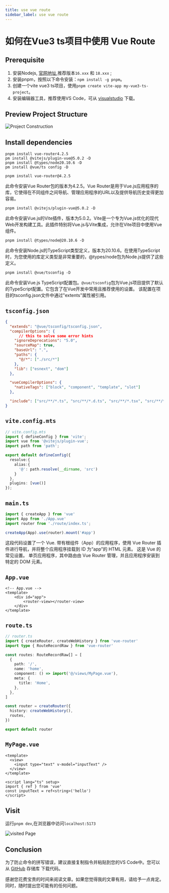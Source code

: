```yaml
---
title: use vue route
sidebar_label: use vue route
---
```


# 如何在Vue3 ts项目中使用 Vue Route

## Prerequisite

1. 安装Nodejs, [官网地址](https://nodejs.org/en),推荐版本`16.xxx` 和 `18.xxx` ;
2. 安装pnpm，按照以下命令安装：`npm install -g pnpm`。
3. 创建一个vite vue3 ts项目，使用`pnpm create vite-app my-vue3-ts-project`。
4. 安装编辑器工具，推荐使用VS Code，可从 [visualstudio](https://code.visualstudio.com/) 下载。

## Preview Project Structure

![Project Construction](https://s2.loli.net/2023/12/31/gVRe8YzSbUWxjXO.png)

## Install dependencies

```shell
pnpm install vue-router4.2.5
pm install @vitejs/plugin-vue@5.0.2 -D
pnpm install @types/node20.10.6 -D 
pm install @vue/ts config -D
```

`pnpm install vue-router@4.2.5`

此命令安装Vue Router包的版本为4.2.5。Vue Router是用于Vue.js应用程序的库，它使得在不同组件之间导航、管理应用程序的URL以及提供导航历史变得更加容易。

`pnpm install @vitejs/plugin-vue@5.0.2 -D`

此命令安装Vue.js的Vite插件，版本为5.0.2。Vite是一个专为Vue.js优化的现代Web开发构建工具。此插件特别将Vue.js与Vite集成，允许在Vite项目中使用Vue组件。

`pnpm install @types/node@20.10.6 -D`

此命令安装Node.js的TypeScript类型定义，版本为20.10.6。在使用TypeScript时，为您使用的库定义类型是非常重要的，@types/node包为Node.js提供了这些定义。

`pnpm install @vue/tsconfig -D`

此命令安装Vue.js TypeScript配置包。`@vue/tsconfig`包为Vue.js项目提供了默认的TypeScript配置。它包含了在Vue开发中常用且推荐使用的设置。
该配置在项目的tsconfig.json文件中通过"extents"属性被引用。


## `tsconfig.json`

```json
{
  "extends": "@vue/tsconfig/tsconfig.json",
  "compilerOptions": {
      // this to solve some error hints
    "ignoreDeprecations": "5.0",
    "sourceMap": true,
    "baseUrl": ".",
    "paths": {
      "@/*": ["./src/*"]
    },
    "lib": ["esnext", "dom"]
  },

  "vueCompilerOptions": {
    "nativeTags": ["block", "component", "template", "slot"]
  },

  "include": ["src/**/*.ts", "src/**/*.d.ts", "src/**/*.tsx", "src/**/*.vue"]
}
```

## `vite.config.mts`

```ts
// vite.config.mts
import { defineConfig } from 'vite';
import vue from '@vitejs/plugin-vue';
import path from 'path';

export default defineConfig({
  resolve:{
    alias:{
      '@': path.resolve(__dirname, 'src')
    }
  },
  plugins: [vue()]
});

```

## `main.ts`

```ts
import { createApp } from 'vue'
import App from './App.vue'
import router from './route/index.ts';

createApp(App).use(router).mount('#app')

```

这段代码设置了一个 Vue. 带有根组件（App）的应用程序，使用 Vue Router 插件进行导航，并将整个应用程序挂载到 ID 为“app”的 HTML 元素。 这是 Vue 的常见设置。 单页应用程序，其中路由由 Vue Router 管理，并且应用程序安装到特定的 DOM 元素。

## `App.vue`

```vue
<!-- App.vue -->
<template>
    <div id="app">
        <router-view></router-view>
    </div>
</template>

```

## `route.ts`

```ts
// router.ts
import { createRouter, createWebHistory } from 'vue-router'
import type { RouteRecordRaw } from 'vue-router'

const routes: RouteRecordRaw[] = [
  {
    path: '/',
    name: 'home',
    component: () => import('@/views/MyPage.vue'),
    meta: {
      title: 'Home',
    },
  },
]

const router = createRouter({
  history: createWebHistory(),
  routes,
})

export default router

```

## `MyPage.vue`

```vue
<template>
  <view>
    <input type="text" v-model="inputText" />
  </view>
</template>

<script lang="ts" setup>
import { ref } from 'vue'
const inputText = ref<string>('hello')
</script>

```

## Visit

运行`pnpm dev`,在浏览器中访问`localhost:5173`

![visited Page](https://s2.loli.net/2023/12/31/ONkqPXf6ejuAgBL.png)

## Conclusion

为了防止命令的拼写错误，建议直接复制指令并粘贴到您的VS Code中。您可以从 [GitHub](https://github.com/Halcyon666/taco-shop.git) 存储库 下载代码。

感谢您花费宝贵的时间来阅读文章。如果您觉得我的文章有用，请给予一点肯定。同时，随时提出您可能有的任何问题。

<TailProtocal />
